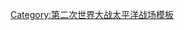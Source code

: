 {{Campaign
|title=[[太平洋战争#日軍開戰及發起攻勢|日军攻势<br>1940年-1942年]]
|name=Campaignbox 太平洋战役 日军攻势 1940-1942
|listclass = hlist

|battles=
'''1940'''
*[[日軍入侵法屬印度支那|法屬印度支那]]
'''1941'''
*[[日本入侵泰国战争|泰國]]
*[[馬來亞戰役|馬來亞]]
*{{link-en|婆罗洲战役 (1941年－1942年)|Battle of Borneo (1941–42)|婆罗洲}}
*[[珍珠港事件|珍珠港]]
*[[香港保衛戰|香港]]
*[[菲律賓戰役 (1941年－1942年)|菲律賓]]
*[[關島戰役 (1941年)|關島]]
*[[威克島戰役|威克島]]
*[[荷蘭東印度群島戰役|荷属東印度]]
'''1942'''
*[[新幾內亞戰役|新幾內亞]]
*[[新加坡戰役|新加坡]]
*{{link-en|日本入侵缅甸|Japanese invasion of Burma|缅甸}}
*[[轴心国在澳大利亚水域的军事活动|澳大利亞]]
*[[印度洋空襲|印度洋]]
*[[索羅門群島戰役|索羅門群島]]
*[[珊瑚海海战|珊瑚海]]
*[[美洲戰區 (第二次世界大戰)|北美洲]]
}}
<noinclude> 
[[Category:第二次世界大战太平洋战场模板]]</noinclude>